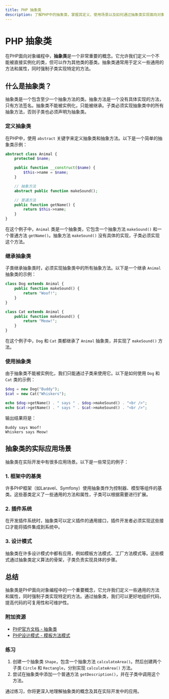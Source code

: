 ```yaml
---
title: PHP 抽象类
description: 了解PHP中的抽象类，掌握其定义、使用场景以及如何通过抽象类实现面向对象编程中的继承和多态。
---
```


# PHP 抽象类

在PHP面向对象编程中，**抽象类**是一个非常重要的概念。它允许我们定义一个不能被直接实例化的类，但可以作为其他类的基类。抽象类通常用于定义一些通用的方法和属性，同时强制子类实现特定的方法。

## 什么是抽象类？

抽象类是一个包含至少一个抽象方法的类。抽象方法是一个没有具体实现的方法，只有方法签名。抽象类不能被实例化，只能被继承。子类必须实现抽象类中的所有抽象方法，否则子类也必须声明为抽象类。

### 定义抽象类

在PHP中，使用 `abstract` 关键字来定义抽象类和抽象方法。以下是一个简单的抽象类示例：

```php
abstract class Animal {
    protected $name;

    public function __construct($name) {
        $this->name = $name;
    }

    // 抽象方法
    abstract public function makeSound();

    // 普通方法
    public function getName() {
        return $this->name;
    }
}
```

在这个例子中，`Animal` 类是一个抽象类，它包含一个抽象方法 `makeSound()` 和一个普通方法 `getName()`。抽象方法 `makeSound()` 没有具体的实现，子类必须实现这个方法。

### 继承抽象类

子类继承抽象类时，必须实现抽象类中的所有抽象方法。以下是一个继承 `Animal` 抽象类的示例：

```php
class Dog extends Animal {
    public function makeSound() {
        return "Woof!";
    }
}

class Cat extends Animal {
    public function makeSound() {
        return "Meow!";
    }
}
```

在这个例子中，`Dog` 和 `Cat` 类都继承了 `Animal` 抽象类，并实现了 `makeSound()` 方法。

### 使用抽象类

由于抽象类不能被实例化，我们只能通过子类来使用它。以下是如何使用 `Dog` 和 `Cat` 类的示例：

```php
$dog = new Dog("Buddy");
$cat = new Cat("Whiskers");

echo $dog->getName() . " says " . $dog->makeSound() . "<br />";
echo $cat->getName() . " says " . $cat->makeSound() . "<br />";
```

输出结果将是：

```
Buddy says Woof!
Whiskers says Meow!
```

## 抽象类的实际应用场景

抽象类在实际开发中有很多应用场景。以下是一些常见的例子：

### 1. 框架中的基类

许多PHP框架（如Laravel、Symfony）使用抽象类作为控制器、模型等组件的基类。这些基类定义了一些通用的方法和属性，子类可以根据需要进行扩展。

### 2. 插件系统

在开发插件系统时，抽象类可以定义插件的通用接口，插件开发者必须实现这些接口才能将插件集成到系统中。

### 3. 设计模式

抽象类在许多设计模式中都有应用，例如模板方法模式、工厂方法模式等。这些模式通过抽象类定义算法的骨架，子类负责实现具体的步骤。

## 总结

抽象类是PHP面向对象编程中的一个重要概念，它允许我们定义一些通用的方法和属性，同时强制子类实现特定的方法。通过抽象类，我们可以更好地组织代码，提高代码的可复用性和可维护性。

### 附加资源

- [PHP官方文档 - 抽象类](https://www.php.net/manual/zh/language.oop5.abstract.php)
- [PHP设计模式 - 模板方法模式](https://refactoring.guru/design-patterns/template-method)

### 练习

1. 创建一个抽象类 `Shape`，包含一个抽象方法 `calculateArea()`。然后创建两个子类 `Circle` 和 `Rectangle`，分别实现 `calculateArea()` 方法。
2. 尝试在抽象类中添加一个普通方法 `getDescription()`，并在子类中调用这个方法。

通过练习，你将更深入地理解抽象类的概念及其在实际开发中的应用。